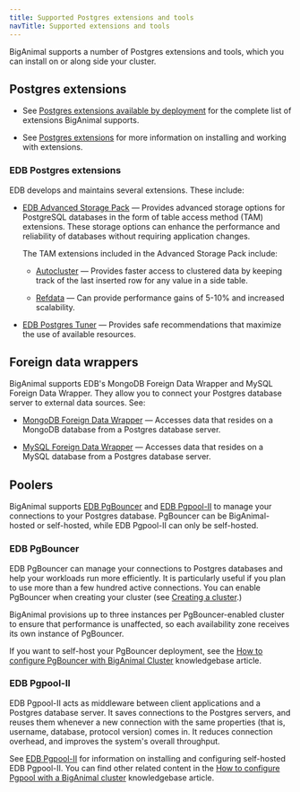 ```yaml
---
title: Supported Postgres extensions and tools
navTitle: Supported extensions and tools
---
```


BigAnimal supports a number of Postgres extensions and tools, which you can install on or along side your cluster.

## Postgres extensions

- See [Postgres extensions available by deployment](/pg_extensions/) for the complete list of extensions BigAnimal supports.

- See [Postgres extensions](/biganimal/release/using_cluster/03_modifying_your_cluster/extensions) for more information on installing and working with extensions.

### EDB Postgres extensions
EDB develops and maintains several extensions. These include:

- [EDB Advanced Storage Pack](/pg_extensions/advanced_storage_pack/) &mdash; Provides advanced storage options for PostgreSQL databases in the form of table access method (TAM) extensions. These storage options can enhance the performance and reliability of databases without requiring application changes. 

  The TAM extensions included in the Advanced Storage Pack include:

  - [Autocluster](/pg_extensions/advanced_storage_pack/#autocluster) &mdash; Provides faster access to clustered data by keeping track of the last inserted row for any value in a side table. 

  - [Refdata](/pg_extensions/advanced_storage_pack/#refdata) &mdash; Can provide performance gains of 5-10% and increased scalability.
- [EDB Postgres Tuner](/pg_extensions/pg_tuner/) &mdash; Provides safe recommendations that maximize the use of available resources. 


## Foreign data wrappers

BigAnimal supports EDB's MongoDB Foreign Data Wrapper and MySQL Foreign Data Wrapper. They allow you to connect your Postgres database server to external data sources. See:

- [MongoDB Foreign Data Wrapper](/mongo_data_adapter/latest/) &mdash; Accesses data that resides on a MongoDB database from a Postgres database server.

- [MySQL Foreign Data Wrapper](/mysql_data_adapter/latest/) &mdash; Accesses data that resides on a MySQL database from a Postgres database server.

## Poolers

BigAnimal supports [EDB PgBouncer](/pgbouncer/latest/) and [EDB Pgpool-II](/pgpool/latest/) to manage your connections to your Postgres database. PgBouncer can be BigAnimal-hosted or self-hosted, while EDB Pgpool-II can only be self-hosted.


### EDB PgBouncer

EDB PgBouncer can manage your connections to Postgres databases and help your workloads run more efficiently. It is particularly useful if you plan to use more than a few hundred active connections. You can enable PgBouncer when creating your cluster (see [Creating a cluster](/biganimal/latest/getting_started/creating_a_cluster/#pgbouncer).) 

BigAnimal provisions up to three instances per PgBouncer-enabled cluster to ensure that performance is unaffected, so each availability zone receives its own instance of PgBouncer. 

If you want to self-host your PgBouncer deployment, see the [How to configure PgBouncer with BigAnimal Cluster](https://support.biganimal.com/hc/en-us/articles/4848726654745-How-to-configure-PgBouncer-with-BigAnimal-Cluster) knowledgebase article.


### EDB Pgpool-II

EDB Pgpool-II acts as middleware between client applications and a Postgres database server. It saves connections to the Postgres servers, and reuses them whenever a new connection with the same properties (that is, username, database, protocol version) comes in. It reduces connection overhead, and improves the system's overall throughput.

See [EDB Pgpool-II](/pgpool/latest/) for information on installing and configuring self-hosted EDB Pgpool-II. You can find other related content in the [How to configure Pgpool with a BigAnimal cluster](https://support.biganimal.com/hc/en-us/articles/5475273722009-How-to-configure-Pgpool-with-BigAnimal-Cluster) knowledgebase article.


